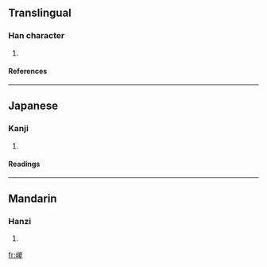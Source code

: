 ==Translingual==
===Han character===
{{Han char|rn=46|rad=山|as=09|sn=12|four=2274<sub>7</sub>|canj=山山金水 (UUCE)}}
# {{defn|Han|sort=山09}}
====References====
{{Han ref|kx=0316.381|dkj=08286|dj=0617.020|hdz=10788.040|uh=5D55|ud=23893|bh=D8E2|bd=55522}}
----
==Japanese==
===Kanji===
{{ja-kanji|grade=|rs=山09}}
# {{defn|Japanese}} 
====Readings====
{{ja-readings|on=[[そう]] (sō)|kun=}}
----
==Mandarin==
===Hanzi===
{{cmn-hanzi|pin=[[lǚ]] (lü3), [[zōng]] (zong1)|wg=lü<sup>3</sup>, tsung<sup>1</sup>}}
# {{defn|Mandarin}}

[[fr:嵕]]